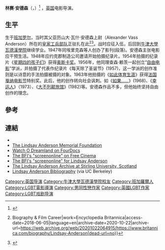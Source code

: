 {{Infobox person
| name        = Lindsay Anderson
| image       = 
| imagesize   = 215px
| birth_date   = {{Birth date|1923|04|17|df=y}}
| birth_place  = 印度[[班加罗尔|班加罗尔]]
| death_date   = {{Death date and age|1994|08|30|1923|05|17|df=y}}
| death_place  = 法国[[昂古莱姆|昂古莱姆]]
| other_names   =
| occupation    = [[電影導演|電影導演]]
| years_active  = 1948–1993
}}

'''林赛·安德森'''（'''{{lang|en|Lindsay Anderson}}'''，{{bd|1923年|4月17日|1994年|8月30日|Anderson, Lindsay}}）<ref name="Who Was Who">{{cite book|title=Who Was Who in America, 1993-1996, vol. 11|year=1996|publisher=Marquis Who's Who|location=New Providence, N.J.|isbn=0-8379-0225-8|page=6|chapter=Anderson, Lindsay Gordon}}</ref> ，[[英国|英国]]电影导演。

==生平==
生于[[班加罗尔|班加罗尔]]，当时其父亚历山大·瓦什·安德森上尉（Alexander Vass Anderson）所在的[[皇家工兵部队|皇家工兵部队]]正驻扎在此<ref name=":0">{{Cite news|url=https://www.britannica.com/biography/Lindsay-Anderson|title=Lindsay Anderson {{!}} Biography & Film Career|work=Encyclopedia Britannica|access-date=2018-06-05|language=en|archive-date=2020-10-22|archive-url=https://web.archive.org/web/20201022064915/https://www.britannica.com/biography/Lindsay-Anderson|dead-url=no}}</ref><ref name=":1">{{Cite book|title=Lindsay Anderson|url=https://archive.org/details/lindsayanderson0000grah|last=Graham|first=Allison|publisher=Twayne Publishers|year=1981|isbn=|location=University of Stirling Archives|pages=}}</ref>。战时应征入伍，后回到[[牛津大學瓦德漢學院|牛津大學瓦德漢學院]]继续学业。1947年同埃里克森等人创办了影刊(段落)。安德森主张电影应干预生活。1948年应约克郡制造公司邀请开始拍摄纪录片。1954年拍摄的纪录片《[[星期四的孩子们|星期四的孩子们]]》获得[[奥斯卡奖|奥斯卡奖]]。1956年，他同理查森·赖茨一起创立“[[自由电影|自由电影]]”学派，并拍摄了代表作纪录片《每天除了圣诞节》(1957)，这一学派的创作准则是以诗意的手法拍摄被摄的对象。1963年他拍摄的《[[如此体育生涯|如此体育生涯]]》获得[[法国|法国]][[戛纳电影节|戛纳电影节]]特别奖。此后，他的创作转向社会讽刺。如《[[如果……|如果……]]》(1968)、《[[幸运人|幸运人]]》（1973）、《[[大不列颠旅馆|大不列颠旅馆]]》(1982)等。安德森作品不多，但他始终坚持自由创作的理念。

==參考==
{{Reflist}}

==連結==
*{{IMDb name|id=0000755|name=Lindsay Anderson}}
*[http://www.lindsayanderson.com The Lindsay Anderson Memorial Foundation] {{Wayback|url=http://www.lindsayanderson.com/ |date=20210218092359 }}
*[http://www.channel4.com/fourdocs/archive/o_dreamland.html Watch O Dreamland on FourDocs] {{Wayback|url=http://www.channel4.com/fourdocs/archive/o_dreamland.html |date=20090523062704 }}
*[http://www.screenonline.org.uk/film/id/444789/index.html The BFI's "screenonline" on Free Cinema] {{Wayback|url=http://www.screenonline.org.uk/film/id/444789/index.html |date=20210306175029 }}
*[http://www.screenonline.org.uk/people/id/446941/ The BFI's "screenonline" for Lindsay Anderson] {{Wayback|url=http://www.screenonline.org.uk/people/id/446941/ |date=20110709013031 }}
*[http://www.is.stir.ac.uk/libraries/collections/anderson/index.php The Lindsay Anderson Archive at Stirling University, Scotland] {{Wayback|url=http://www.is.stir.ac.uk/libraries/collections/anderson/index.php |date=20120206203901 }}
*[http://www.lib.berkeley.edu/MRC/ukbib.html#anderson Lindsay Anderson Bibliography] {{Wayback|url=http://www.lib.berkeley.edu/MRC/ukbib.html#anderson |date=20181008104245 }} (via UC Berkeley)

{{Authority control}}
{{DEFAULTSORT:Anderson, Lindsay}}

[[Category:英国导演|Category:英国导演]]
[[Category:牛津大學瓦德漢學院校友|Category:牛津大學瓦德漢學院校友]]
[[Category:班加羅爾人|Category:班加羅爾人]]
[[Category:LGBT電影導演|Category:LGBT電影導演]]
[[Category:男同性戀作家|Category:男同性戀作家]]
[[Category:英國LGBT作家|Category:英國LGBT作家]]
[[Category:LGBT戏剧导演|Category:LGBT戏剧导演]]